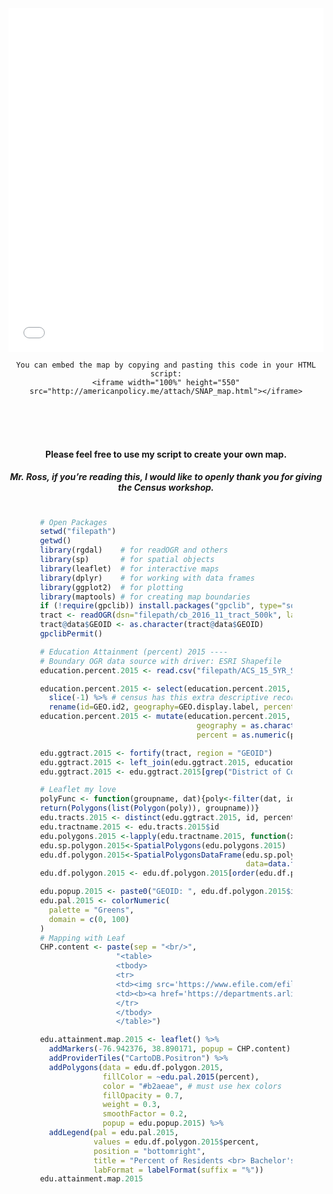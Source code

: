 <head>
<style>
.hr { 
    display: block;
    margin-top: 0.5em;
    margin-bottom: 0.5em;
    margin-left: auto;
    margin-right: auto;
    border-style: inset;
    border-width: 1px;
    width: 60%;
}
.abstract {
    -webkit-column-count: 1; /* Chrome, Safari, Opera */
    -moz-column-count: 1; /* Firefox */
    column-count: 1;
    -moz-column-width: 80%; /* Firefox */
    width: 80%;
    min-width: 300px;
    max-width: 500px;
    height: 50%
}
.newspaper1 {
    -webkit-column-count: 1; /* Chrome, Safari, Opera */
    -moz-column-count: 1; /* Firefox */
    column-count: 1;
    -moz-column-width: 80%; /* Firefox */
    width: 80%;
    min-width: 300px;
    max-width: 600px;
    height: 50%
}
.newspaper2 {
    -webkit-column-count: 2; /* Chrome, Safari, Opera */
    -moz-column-count: 2; /* Firefox */
    column-count: 2;
    -moz-column-width: 80%; /* Firefox */
    width: 80%;
    min-width: 300px;
    max-width: 600px;
    height: 50%
}
.code1 { 
    display: block;
    margin-left: auto;
    margin-right: auto;
    width: 80%;
    max-width: 600px;
}
.code2 {
    -webkit-column-count: 1; /* Chrome, Safari, Opera */
    -moz-column-count: 1; /* Firefox */
    column-count: 1;
    -moz-column-width: 80%; /* Firefox */
    width: 80%;
    min-width: 300px;
    max-width: 600px;
    height: 50%
}
<link rel="stylesheet" href="css/animate.css">
<script src="js/wow.min.js"> </script>
<script> new WOW().init(); </script>
</style>
<script type="text/javascript">
    window.heap=window.heap||[],heap.load=function(e,t){window.heap.appid=e,window.heap.config=t=t||{};var r=t.forceSSL||"https:"===document.location.protocol,a=document.createElement("script");a.type="text/javascript",a.async=!0,a.src=(r?"https:":"http:")+"//cdn.heapanalytics.com/js/heap-"+e+".js";var n=document.getElementsByTagName("script")[0];n.parentNode.insertBefore(a,n);for(var o=function(e){return function(){heap.push([e].concat(Array.prototype.slice.call(arguments,0)))}},p=["addEventProperties","addUserProperties","clearEventProperties","identify","removeEventProperty","setEventProperties","track","unsetEventProperty"],c=0;c<p.length;c++)heap[p[c]]=o(p[c])};
      heap.load("2042091030");
</script>
</head>

<iframe width="100%" height="550" src="attach/DC_Education_Attainment.html" frameBorder="0"></iframe>
<center>
```
You can embed the map by copying and pasting this code in your HTML script:
<iframe width="100%" height="550" src="http://americanpolicy.me/attach/SNAP_map.html"></iframe>
```
<br><br><br>
<h4> Please feel free to use my script to create your own map. <br> 
<h5> Mr. Ross, if you're reading this, I would like to openly thank you for giving the Census workshop.<br><br>
</center>

<div class="code1">
<p style="text-align: justify;">
```r
# Open Packages
setwd("filepath")
getwd()
library(rgdal)    # for readOGR and others
library(sp)       # for spatial objects
library(leaflet)  # for interactive maps
library(dplyr)    # for working with data frames
library(ggplot2)  # for plotting
library(maptools) # for creating map boundaries
if (!require(gpclib)) install.packages("gpclib", type="source")
tract <- readOGR(dsn="filepath/cb_2016_11_tract_500k", layer = "cb_2016_11_tract_500k")
tract@data$GEOID <- as.character(tract@data$GEOID)
gpclibPermit()

# Education Attainment (percent) 2015 ----
# Boundary OGR data source with driver: ESRI Shapefile 
education.percent.2015 <- read.csv("filepath/ACS_15_5YR_S1501.csv", stringsAsFactors = FALSE) # Reading data and creating a readable table

education.percent.2015 <- select(education.percent.2015, GEO.id2, GEO.display.label, HC02_EST_VC18) %>% 
  slice(-1) %>% # census has this extra descriptive record
  rename(id=GEO.id2, geography=GEO.display.label, percent=HC02_EST_VC18)
education.percent.2015 <- mutate(education.percent.2015, id = as.character(id),
                                   geography = as.character(geography),
                                   percent = as.numeric(percent)) # Assign name for the read data

edu.ggtract.2015 <- fortify(tract, region = "GEOID")
edu.ggtract.2015 <- left_join(edu.ggtract.2015, education.percent.2015, by = c("id")) # join tabular data
edu.ggtract.2015 <- edu.ggtract.2015[grep("District of Columbia", edu.ggtract.2015$geography),] # grab data by D.C.

# Leaflet my love
polyFunc <- function(groupname, dat){poly<-filter(dat, id==groupname) %>% select(long, lat) 
return(Polygons(list(Polygon(poly)), groupname))}
edu.tracts.2015 <- distinct(edu.ggtract.2015, id, percent)
edu.tractname.2015 <- edu.tracts.2015$id
edu.polygons.2015 <-lapply(edu.tractname.2015, function(x) polyFunc(x, dat=edu.ggtract.2015)) 
edu.sp.polygon.2015<-SpatialPolygons(edu.polygons.2015)
edu.df.polygon.2015<-SpatialPolygonsDataFrame(edu.sp.polygon.2015, 
                                              data=data.frame(row.names=edu.tractname.2015, edu.tracts.2015))
edu.df.polygon.2015 <- edu.df.polygon.2015[order(edu.df.polygon.2015$percent),]

edu.popup.2015 <- paste0("GEOID: ", edu.df.polygon.2015$id, "<br>", "Percent of Residents <br> Bachelor's Degree or <br> Above: ", round(edu.df.polygon.2015$percent,2)) # Popup 
edu.pal.2015 <- colorNumeric(
  palette = "Greens",
  domain = c(0, 100)
)
# Mapping with Leaf
CHP.content <- paste(sep = "<br/>",
                 "<table>
                 <tbody>
                 <tr>
                 <td><img src='https://www.efile.com/efile-images/state-flags/dc-flag.png', width='50px'>&nbsp;&nbsp;</img></td>
                 <td><b><a href='https://departments.arlingtonva.us/dhs'>Fort Chaplin Park</a></b><br>4100 East Capitol St NE<br> Washington, DC 20019</td>
                 </tr>
                 </tbody>
                 </table>")

edu.attainment.map.2015 <- leaflet() %>%
  addMarkers(-76.942376, 38.890171, popup = CHP.content) %>%
  addProviderTiles("CartoDB.Positron") %>%
  addPolygons(data = edu.df.polygon.2015, 
              fillColor = ~edu.pal.2015(percent), 
              color = "#b2aeae", # must use hex colors
              fillOpacity = 0.7, 
              weight = 0.3, 
              smoothFactor = 0.2,
              popup = edu.popup.2015) %>%
  addLegend(pal = edu.pal.2015, 
            values = edu.df.polygon.2015$percent, 
            position = "bottomright", 
            title = "Percent of Residents <br> Bachelor's Degree or <br> Above (Census 2015)",
            labFormat = labelFormat(suffix = "%"))
edu.attainment.map.2015
```
</p></div>
